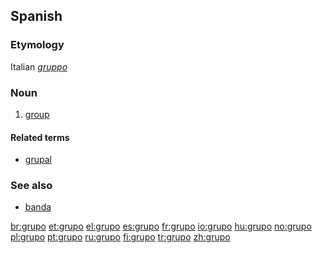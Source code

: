 ==Spanish==

===Etymology===
Italian ''[[gruppo]]''

===Noun===
{{es-noun-m}}
#[[group]]

====Related terms====
*[[grupal]] {{pos_a}}

===See also===
*[[banda]] {{f}}

[[br:grupo]]
[[et:grupo]]
[[el:grupo]]
[[es:grupo]]
[[fr:grupo]]
[[io:grupo]]
[[hu:grupo]]
[[no:grupo]]
[[pl:grupo]]
[[pt:grupo]]
[[ru:grupo]]
[[fi:grupo]]
[[tr:grupo]]
[[zh:grupo]]